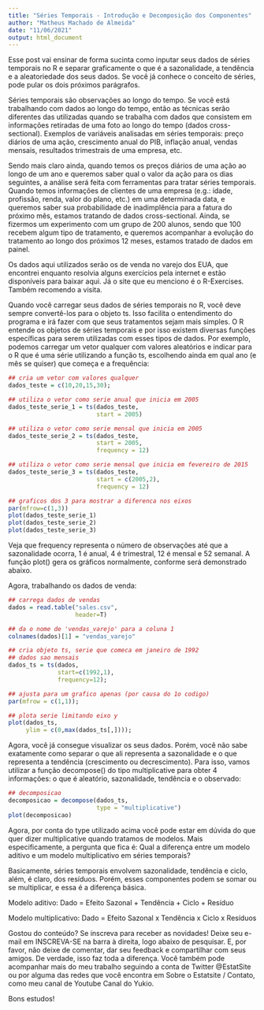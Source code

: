 ```yaml
---
title: "Séries Temporais - Introdução e Decomposição dos Componentes"
author: "Matheus Machado de Almeida"
date: "11/06/2021"
output: html_document
---
```


Esse post vai ensinar de forma sucinta como inputar seus dados de séries temporais no R e separar graficamente o que é a sazonalidade, 
a tendência e a aleatoriedade dos seus dados. 
Se você já conhece o conceito de séries, pode pular os dois próximos parágrafos.

Séries temporais são observações ao longo do tempo. 
Se você está trabalhando com dados ao longo do tempo, então as técnicas serão diferentes das utilizadas quando se trabalha com dados 
que consistem em informações retiradas de uma foto ao longo do tempo (dados cross-sectional). 
Exemplos de variáveis analisadas em séries temporais: preço diários de uma ação, crescimento anual do PIB, inflação anual, 
vendas mensais, resultados trimestrais de uma empresa, etc.

Sendo mais claro ainda, quando temos os preços diários de uma ação ao longo de um ano e queremos saber qual o valor da ação para os dias seguintes, 
a análise será feita com ferramentas para tratar séries temporais. 
Quando temos informações de clientes de uma empresa (e.g.: idade, profissão, renda, valor do plano, etc.) em uma determinada data, 
e queremos saber sua probabilidade de inadimplência para a fatura do próximo mês, estamos tratando de dados cross-sectional. 
Ainda, se fizermos um experimento com um grupo de 200 alunos, sendo que 100 recebem algum tipo de tratamento, 
e queremos acompanhar a evolução do tratamento ao longo dos próximos 12 meses, estamos tratado de dados em painel.

Os dados aqui utilizados serão os de venda no varejo dos EUA, que encontrei enquanto resolvia alguns exercícios pela internet e 
estão disponíveis para baixar aqui. Já o site que eu menciono é o R-Exercises. Também recomendo a visita.

Quando você carregar seus dados de séries temporais no R, você deve sempre convertê-los para o objeto ts. 
Isso facilita o entendimento do programa e irá fazer com que seus tratamentos sejam mais simples. 
O R entende os objetos de séries temporais e por isso existem diversas funções específicas para serem utilizadas com esses tipos de dados. 
Por exemplo, podemos carregar um vetor qualquer com valores aleatórios e indicar para o R que é uma série utilizando a função ts, 
escolhendo ainda em qual ano (e mês se quiser) que começa e a frequência:

```r
## cria um vetor com valores qualquer
dados_teste = c(10,20,15,30);
```

```r
## utiliza o vetor como serie anual que inicia em 2005
dados_teste_serie_1 = ts(dados_teste, 
                         start = 2005)
```

```r
## utiliza o vetor como serie mensal que inicia em 2005
dados_teste_serie_2 = ts(dados_teste, 
                         start = 2005, 
                         frequency = 12)
```

```r
## utiliza o vetor como serie mensal que inicia em fevereiro de 2015
dados_teste_serie_3 = ts(dados_teste, 
                         start = c(2005,2), 
                         frequency = 12)
```

```r
## graficos dos 3 para mostrar a diferenca nos eixos
par(mfrow=c(1,3))
plot(dados_teste_serie_1)
plot(dados_teste_serie_2)
plot(dados_teste_serie_3)
```

Veja que frequency representa o número de observações até que a sazonalidade ocorra, 1 é anual, 4 é trimestral, 12 é mensal e 52 semanal. 
A função plot() gera os gráficos normalmente, conforme será demonstrado abaixo.

Agora, trabalhando os dados de venda:

```r
## carrega dados de vendas
dados = read.table("sales.csv", 
                   header=T)
```

```r
## da o nome de 'vendas_varejo' para a coluna 1
colnames(dados)[1] = "vendas_varejo"
```

```r
## cria objeto ts, serie que comeca em janeiro de 1992
## dados sao mensais
dados_ts = ts(dados, 
              start=c(1992,1), 
              frequency=12);
```

```r
## ajusta para um grafico apenas (por causa do 1o codigo)
par(mfrow = c(1,1));
```

```r
## plota serie limitando eixo y
plot(dados_ts, 
     ylim = c(0,max(dados_ts[,])));
```

Agora, você já consegue visualizar os seus dados. Porém, você não sabe exatamente como separar o que ali representa a 
sazonalidade e o que representa a tendência (crescimento ou decrescimento). 
Para isso, vamos utilizar a função decompose() do tipo multiplicative para obter 4 informações: o que é aleatório, sazonalidade, tendência e o observado:

```r
## decomposicao
decomposicao = decompose(dados_ts, 
                         type = "multiplicative")
plot(decomposicao)
```

Agora, por conta do type utilizado acima você pode estar em dúvida do que quer dizer multiplicative quando tratamos de modelos. 
Mais especificamente, a pergunta que fica é: Qual a diferença entre um modelo aditivo e um modelo multiplicativo em séries temporais?

Basicamente, séries temporais envolvem sazonalidade, tendência e ciclo, além, é claro, dos resíduos. 
Porém, esses componentes podem se somar ou se multiplicar, e essa é a diferença básica.

Modelo aditivo: Dado = Efeito Sazonal + Tendência + Ciclo + Resíduo

Modelo multiplicativo: Dado = Efeito Sazonal x Tendência x Ciclo x Resíduos

Gostou do conteúdo? Se inscreva para receber as novidades! Deixe seu e-mail em INSCREVA-SE na barra à direita, logo abaixo de pesquisar. 
E, por favor, não deixe de comentar, dar seu feedback e compartilhar com seus amigos. De verdade, isso faz toda a diferença. 
Você também pode acompanhar mais do meu trabalho seguindo a conta de Twitter @EstatSite ou por alguma das redes que você 
encontra em Sobre o Estatsite / Contato, como meu canal de Youtube Canal do Yukio.

Bons estudos!
